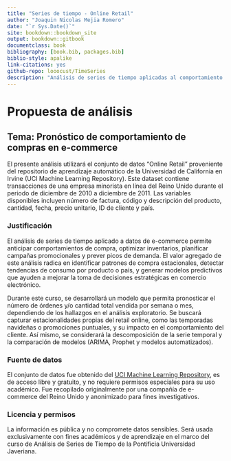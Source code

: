 ```yaml
--- 
title: "Series de tiempo - Online Retail"
author: "Joaquin Nicolas Mejia Romero"
date: "`r Sys.Date()`"
site: bookdown::bookdown_site
output: bookdown::gitbook
documentclass: book
bibliography: [book.bib, packages.bib]
biblio-style: apalike
link-citations: yes
github-repo: looocust/TimeSeries
description: "Análisis de series de tiempo aplicadas al comportamiento de compras online."
---
```


# Propuesta de análisis

## Tema: Pronóstico de comportamiento de compras en e-commerce

El presente análisis utilizará el conjunto de datos “Online Retail” proveniente del repositorio de aprendizaje automático de la Universidad de California en Irvine (UCI Machine Learning Repository). Este dataset contiene transacciones de una empresa minorista en línea del Reino Unido durante el periodo de diciembre de 2010 a diciembre de 2011. Las variables disponibles incluyen número de factura, código y descripción del producto, cantidad, fecha, precio unitario, ID de cliente y país.

### Justificación

El análisis de series de tiempo aplicado a datos de e-commerce permite anticipar comportamientos de compra, optimizar inventarios, planificar campañas promocionales y prever picos de demanda. El valor agregado de este análisis radica en identificar patrones de compra estacionales, detectar tendencias de consumo por producto o país, y generar modelos predictivos que ayuden a mejorar la toma de decisiones estratégicas en comercio electrónico.

Durante este curso, se desarrollará un modelo que permita pronosticar el número de órdenes y/o cantidad total vendida por semana o mes, dependiendo de los hallazgos en el análisis exploratorio. Se buscará capturar estacionalidades propias del retail online, como las temporadas navideñas o promociones puntuales, y su impacto en el comportamiento del cliente. Así mismo, se considerará la descomposición de la serie temporal y la comparación de modelos (ARIMA, Prophet y modelos automatizados).

### Fuente de datos

El conjunto de datos fue obtenido del [UCI Machine Learning Repository](https://archive.ics.uci.edu/dataset/352/online+retail), es de acceso libre y gratuito, y no requiere permisos especiales para su uso académico. Fue recopilado originalmente por una compañía de e-commerce del Reino Unido y anonimizado para fines investigativos.

### Licencia y permisos

La información es pública y no compromete datos sensibles. Será usada exclusivamente con fines académicos y de aprendizaje en el marco del curso de Análisis de Series de Tiempo de la Pontificia Universidad Javeriana.